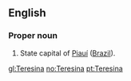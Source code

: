 ==English==

===Proper noun===
{{infl|en|proper noun}}

#State capital of [[Piauí]] ([[Brazil]]).

[[gl:Teresina]]
[[no:Teresina]]
[[pt:Teresina]]